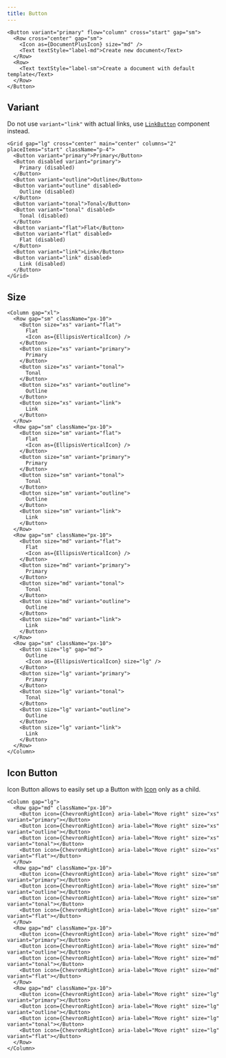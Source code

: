 ```yaml
---
title: Button
---
```


```tsx preview
<Button variant="primary" flow="column" cross="start" gap="sm">
  <Row cross="center" gap="sm">
    <Icon as={DocumentPlusIcon} size="md" />
    <Text textStyle="label-md">Create new document</Text>
  </Row>
  <Row>
    <Text textStyle="label-sm">Create a document with default template</Text>
  </Row>
</Button>
```

## Variant

Do not use `variant="link"` with actual links, use [`LinkButton`](/components/LinkButton) component instead.

```tsx preview
<Grid gap="lg" cross="center" main="center" columns="2" placeItems="start" className="p-4">
  <Button variant="primary">Primary</Button>
  <Button disabled variant="primary">
    Primary (disabled)
  </Button>
  <Button variant="outline">Outline</Button>
  <Button variant="outline" disabled>
    Outline (disabled)
  </Button>
  <Button variant="tonal">Tonal</Button>
  <Button variant="tonal" disabled>
    Tonal (disabled)
  </Button>
  <Button variant="flat">Flat</Button>
  <Button variant="flat" disabled>
    Flat (disabled)
  </Button>
  <Button variant="link">Link</Button>
  <Button variant="link" disabled>
    Link (disabled)
  </Button>
</Grid>
```

## Size

```tsx preview
<Column gap="xl">
  <Row gap="sm" className="px-10">
    <Button size="xs" variant="flat">
      Flat
      <Icon as={EllipsisVerticalIcon} />
    </Button>
    <Button size="xs" variant="primary">
      Primary
    </Button>
    <Button size="xs" variant="tonal">
      Tonal
    </Button>
    <Button size="xs" variant="outline">
      Outline
    </Button>
    <Button size="xs" variant="link">
      Link
    </Button>
  </Row>
  <Row gap="sm" className="px-10">
    <Button size="sm" variant="flat">
      Flat
      <Icon as={EllipsisVerticalIcon} />
    </Button>
    <Button size="sm" variant="primary">
      Primary
    </Button>
    <Button size="sm" variant="tonal">
      Tonal
    </Button>
    <Button size="sm" variant="outline">
      Outline
    </Button>
    <Button size="sm" variant="link">
      Link
    </Button>
  </Row>
  <Row gap="sm" className="px-10">
    <Button size="md" variant="flat">
      Flat
      <Icon as={EllipsisVerticalIcon} />
    </Button>
    <Button size="md" variant="primary">
      Primary
    </Button>
    <Button size="md" variant="tonal">
      Tonal
    </Button>
    <Button size="md" variant="outline">
      Outline
    </Button>
    <Button size="md" variant="link">
      Link
    </Button>
  </Row>
  <Row gap="sm" className="px-10">
    <Button size="lg" gap="md">
      Outline
      <Icon as={EllipsisVerticalIcon} size="lg" />
    </Button>
    <Button size="lg" variant="primary">
      Primary
    </Button>
    <Button size="lg" variant="tonal">
      Tonal
    </Button>
    <Button size="lg" variant="outline">
      Outline
    </Button>
    <Button size="lg" variant="link">
      Link
    </Button>
  </Row>
</Column>
```

## Icon Button

Icon Button allows to easily set up a Button with [Icon](/components/Icon) only as a child.

```tsx preview
<Column gap="lg">
  <Row gap="md" className="px-10">
    <Button icon={ChevronRightIcon} aria-label="Move right" size="xs" variant="primary"></Button>
    <Button icon={ChevronRightIcon} aria-label="Move right" size="xs" variant="outline"></Button>
    <Button icon={ChevronRightIcon} aria-label="Move right" size="xs" variant="tonal"></Button>
    <Button icon={ChevronRightIcon} aria-label="Move right" size="xs" variant="flat"></Button>
  </Row>
  <Row gap="md" className="px-10">
    <Button icon={ChevronRightIcon} aria-label="Move right" size="sm" variant="primary"></Button>
    <Button icon={ChevronRightIcon} aria-label="Move right" size="sm" variant="outline"></Button>
    <Button icon={ChevronRightIcon} aria-label="Move right" size="sm" variant="tonal"></Button>
    <Button icon={ChevronRightIcon} aria-label="Move right" size="sm" variant="flat"></Button>
  </Row>
  <Row gap="md" className="px-10">
    <Button icon={ChevronRightIcon} aria-label="Move right" size="md" variant="primary"></Button>
    <Button icon={ChevronRightIcon} aria-label="Move right" size="md" variant="outline"></Button>
    <Button icon={ChevronRightIcon} aria-label="Move right" size="md" variant="tonal"></Button>
    <Button icon={ChevronRightIcon} aria-label="Move right" size="md" variant="flat"></Button>
  </Row>
  <Row gap="md" className="px-10">
    <Button icon={ChevronRightIcon} aria-label="Move right" size="lg" variant="primary"></Button>
    <Button icon={ChevronRightIcon} aria-label="Move right" size="lg" variant="outline"></Button>
    <Button icon={ChevronRightIcon} aria-label="Move right" size="lg" variant="tonal"></Button>
    <Button icon={ChevronRightIcon} aria-label="Move right" size="lg" variant="flat"></Button>
  </Row>
</Column>
```
